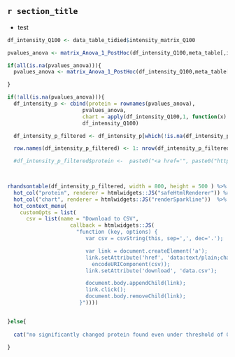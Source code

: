 
##  `r section_title ` 


* test 

```r

df_intensity_Q100 <- data_table_tidied$intensity_matrix_Q100

pvalues_anova <- matrix_Anova_1_PostHoc(df_intensity_Q100,meta_table[,i],p_anova = 0.01, p_ttest = 0.01)

if(all(is.na(pvalues_anova))){
  pvalues_anova <- matrix_Anova_1_PostHoc(df_intensity_Q100,meta_table[,i],p_anova = 0.05, p_ttest = 0.05)

}

if(!all(is.na(pvalues_anova))){
  df_intensity_p <- cbind(protein = rownames(pvalues_anova), 
                        pvalues_anova, 
                        chart = apply(df_intensity_Q100,1, function(x) jsonlite::toJSON(list(values=x, options = list(type = "line")))),
                        df_intensity_Q100)

  df_intensity_p_filtered <- df_intensity_p[which(!is.na(df_intensity_p[,2])),]

  row.names(df_intensity_p_filtered) <- 1: nrow(df_intensity_p_filtered)

  #df_intensity_p_filtered$protein <-  paste0("<a href='", paste0("https://unipept.ugent.be/sequences/", df_intensity_p_filtered$protein,"/"),"' target='_blank'>",df_intensity_p_filtered$protein,"</a>")
  


rhandsontable(df_intensity_p_filtered, width = 800, height = 500 ) %>%  
  hot_col("protein", renderer = htmlwidgets::JS("safeHtmlRenderer")) %>%  
  hot_col("chart", renderer = htmlwidgets::JS("renderSparkline"))  %>%
  hot_context_menu(
    customOpts = list(
      csv = list(name = "Download to CSV",
                    callback = htmlwidgets::JS(
                      "function (key, options) {
                         var csv = csvString(this, sep=',', dec='.');

                         var link = document.createElement('a');
                         link.setAttribute('href', 'data:text/plain;charset=utf-8,' +
                           encodeURIComponent(csv));
                         link.setAttribute('download', 'data.csv');

                         document.body.appendChild(link);
                         link.click();
                         document.body.removeChild(link);
                       }"))))


}else{
  
  cat("no significantly changed protein found even under threshold of 0.05 ")
  
}

```




